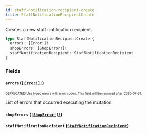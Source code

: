 ```yaml
---
id: staff-notification-recipient-create
title: StaffNotificationRecipientCreate
---
```


Creates a new staff notification recipient.

```graphql
type StaffNotificationRecipientCreate {
  errors: [Error!]!
  shopErrors: [ShopError!]!
  staffNotificationRecipient: StaffNotificationRecipient
}
```

### Fields

#### `errors` ([`[Error!]!`](/developer/api-reference/objects/error.mdx))

<sub><sup><span className="deprecatedTag">DEPRECATED</span> Use typed errors with error codes. This field will be removed after 2020-07-31.</sup></sub>

List of errors that occurred executing the mutation.

#### `shopErrors` ([`[ShopError!]!`](/developer/api-reference/objects/shop-error.mdx))

#### `staffNotificationRecipient` ([`StaffNotificationRecipient`](/developer/api-reference/objects/staff-notification-recipient.mdx))
